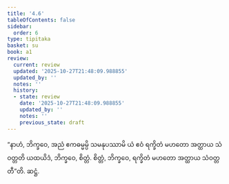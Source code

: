 ```yaml
---
title: '4.6'
tableOfContents: false
sidebar:
  order: 6
type: tipitaka
basket: su
book: a1
review:
  current: review
  updated: '2025-10-27T21:48:09.988855'
  updated_by: ''
  notes: ''
  history:
  - state: review
    date: '2025-10-27T21:48:09.988855'
    updated_by: ''
    notes: ''
    previous_state: draft
---
```



<ReviewStatus review={frontmatter.review} showDetails={true} />

<HypothesisAnnotation frontmatter={frontmatter} />

<DynamicBreadcrumb />

<Division number="36" book="a1" e="ch" v="15" p="6">

<Paragraph number="76" book="a1">
“နာဟံ, ဘိက္ခဝေ, အညံ ဧကဓမ္မမ္ပိ သမနုပဿာမိ ယံ ဧဝံ ရက္ခိတံ မဟတော အတ္ထာယ သံဝတ္တတိ ယထယိဒံ, ဘိက္ခဝေ, စိတ္တံ. စိတ္တံ, ဘိက္ခဝေ, ရက္ခိတံ မဟတော အတ္ထာယ သံဝတ္တတီ”တိ.

</Paragraph>
</Division>

<Paragraph number="77" type="center" book="a1">
ဆဋ္ဌံ.
</Paragraph>